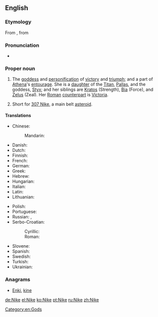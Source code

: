 {{also|Niké}}
==English==
{{wikipedia|Nike (mythology)}}

===Etymology===
From {{etyl|grc|en}} {{term|Νίκη|lit=Victory, Triumph|lang=grc}}, from {{term|νίκη|lit=victory, triumph|lang=grc}}

===Pronunciation===
* {{IPA|/ˈnaɪkiː/|lang=en}}

===Proper noun===
{{en-proper noun}}

# {{context|Greek god|lang=en}} The [[goddess]] and [[personification]] of [[victory]] and [[triumph]]; and a part of [[Athena]]'s [[entourage]].  She is a [[daughter]] of the [[Titan]], [[Pallas]], and the goddess, [[Styx]]; and her siblings are [[Kratos]] (Strength), [[Bia]] (Force), and [[Zelus]] (Zeal).  Her [[Roman]] [[counterpart]] is [[Victoria]].  
# {{context|astronomy|lang=en}} Short for [[307 Nike]], a main belt [[asteroid]].  

====Translations====
{{trans-top|Greek goddess of victory}}
* Chinese:
*: Mandarin: {{t|cmn|尼刻|tr=Níkè|sc=Hani}}
* Danish: {{t|da|Nike|f}}
* Dutch: {{t|nl|Nikè|f}}
* Finnish: {{t|fi|Nike|f}}
* French: {{t|fr|Niké|f}}
* German: {{t+|de|Nike|f}}
* Greek: {{t+|el|Νίκη|tr=Níki|sc=Grek}}
* Hebrew: {{t|he|ניקה|f|sc=Hebr}}
* Hungarian: {{t|hu|Niké}}
* Italian: {{t|it|Nike}}
* Latin: {{t|la|Nice|f}}
* Lithuanian: {{t|lt|Nikė|f}}
{{trans-mid}}
* Polish: {{t|pl|Nike|f}}
* Portuguese: {{t+|pt|Nice|f}}
* Russian: {{t+|ru|Ника|f|tr=Nika|sc=Cyrl}}, {{t|ru|Нике|f|tr=Nike|sc=Cyrl}}
* Serbo-Croatian:
*: Cyrillic: {{t|sh|Ника|f|sc=Cyrl}}
*: Roman: {{t|sh|Nika|f}}
* Slovene: {{t|sl|Nike|f}}
* Spanish: {{t|es|Niké}}
* Swedish: {{t|sv|Nike|f}}
* Turkish: {{t|tr|Nike|f}}
* Ukrainian: {{t|uk|Ніке|f|tr=Nike|sc=Cyrl}}
{{trans-bottom}}

===Anagrams===
* [[Enki#English|Enki]], [[kine#English|kine]]

[[Category:en:Gods]]

[[de:Nike]]
[[el:Nike]]
[[ko:Nike]]
[[pt:Nike]]
[[ru:Nike]]
[[zh:Nike]]